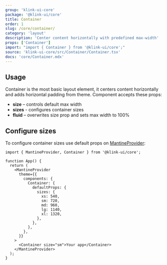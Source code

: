 ```yaml
---
group: 'klink-ui-core'
package: '@klink-ui/core'
title: Container
order: 1
slug: /core/container/
category: 'layout'
description: 'Center content horizontally with predefined max-width'
props: ['Container']
import: "import { Container } from '@klink-ui/core';"
source: 'klink-ui-core/src/Container/Container.tsx'
docs: 'core/Container.mdx'
---
```



## Usage

Container is the most basic layout element, it centers content horizontally and adds horizontal padding from theme.
Component accepts these props:

- **size** – controls default max width
- **sizes** - configures container sizes
- **fluid** – overwrites size prop and sets max width to 100%

<Demo data={ContainerDemos.usage} />

## Configure sizes

To configure container sizes use default props on [MantineProvider](/theming/klink-ui-provider/):

```tsx
import { MantineProvider, Container } from '@klink-ui/core';

function App() {
  return (
    <MantineProvider
      theme={{
        components: {
          Container: {
            defaultProps: {
              sizes: {
                xs: 540,
                sm: 720,
                md: 960,
                lg: 1140,
                xl: 1320,
              },
            },
          },
        },
      }}
    >
      <Container size="sm">Your app</Container>
    </MantineProvider>
  );
}
```
